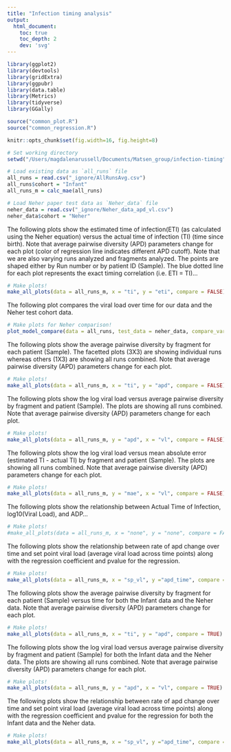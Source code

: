 ```yaml
---
title: "Infection timing analysis"
output:
  html_document:
    toc: true
    toc_depth: 2
    dev: 'svg'
---
```


```r
library(ggplot2)
library(devtools)
library(gridExtra)
library(ggpubr)
library(data.table)
library(Metrics)
library(tidyverse)
library(GGally)

source("common_plot.R")
source("common_regression.R")

knitr::opts_chunk$set(fig.width=16, fig.height=8)

```

```r
# Set working directory
setwd("/Users/magdalenarussell/Documents/Matsen_group/infection-timing")

# Load existing data as `all_runs` file
all_runs = read.csv("_ignore/AllRunsAvg.csv")
all_runs$cohort = "Infant"
all_runs_m = calc_mae(all_runs)

# Load Neher paper test data as `Neher_data` file
neher_data = read.csv("_ignore/Neher_data_apd_vl.csv")
neher_data$cohort = "Neher"

```

The following plots show the estimated time of infection(ETI) (as calculated using the Neher equation) versus the actual time of infection (TI) (time since birth). Note that average pairwise diversity (APD) parameters change for each plot (color of regression line indicates different APD cutoff). Note that we are also varying runs analyzed and fragments analyzed. The points are shaped either by Run number or by patient ID (Sample). The blue dotted line for each plot represents the exact timing correlation (i.e. ETI = TI)...


```r
# Make plots!
make_all_plots(data = all_runs_m, x = "ti", y = "eti", compare = FALSE)
```

The following plot compares the viral load over time for our data and the Neher test cohort data.

```r
# Make plots for Neher comparison!
plot_model_compare(data = all_runs, test_data = neher_data, compare_var = "VL")
```

The following plots show the average pairwise diversity by fragment for each patient (Sample). The facetted plots (3X3) are showing individual runs whereas others (1X3) are showing all runs combined. Note that average pairwise diversity (APD) parameters change for each plot.


```r
# Make plots!
make_all_plots(data = all_runs_m, x = "ti", y = "apd", compare = FALSE)
```

The following plots show the log viral load versus average pairwise diversity by fragment and patient (Sample). The plots are showing all runs combined. Note that average pairwise diversity (APD) parameters change for each plot.


```r
# Make plots!
make_all_plots(data = all_runs_m, y = "apd", x = "vl", compare = FALSE)
```

The following plots show the log viral load versus mean absolute error (estimated TI - actual TI) by fragment and patient (Sample). The plots are showing all runs combined. Note that average pairwise diversity (APD) parameters change for each plot.


```r
# Make plots!
make_all_plots(data = all_runs_m, y = "mae", x = "vl", compare = FALSE)
```
The following plots show the relationship between Actual Time of Infection, log10(Viral Load), and ADP...

```r
# Make plots!
#make_all_plots(data = all_runs_m, x = "none", y = "none", compare = FALSE)
```

The following plots show the relationship between rate of apd change over time and set point viral load (average viral load across time points) along with the regression coefficient and pvalue for the regression. 

```r
# Make plots!
make_all_plots(data = all_runs_m, x = "sp_vl", y ="apd_time", compare = FALSE)
```

The following plots show the average pairwise diversity by fragment for each patient (Sample) versus time for both the Infant data and the Neher data. Note that average pairwise diversity (APD) parameters change for each plot.


```r
# Make plots!
make_all_plots(data = all_runs_m, x = "ti", y = "apd", compare = TRUE)
```

The following plots show the log viral load versus average pairwise diversity by fragment and patient (Sample) for both the Infant data and the Neher data. The plots are showing all runs combined. Note that average pairwise diversity (APD) parameters change for each plot.


```r
# Make plots!
make_all_plots(data = all_runs_m, y = "apd", x = "vl", compare = TRUE)
```

The following plots show the relationship between rate of apd change over time and set point viral load (average viral load across time points) along with the regression coefficient and pvalue for the regression for both the Infant data and the Neher data. 

```r
# Make plots!
make_all_plots(data = all_runs_m, x = "sp_vl", y ="apd_time", compare = TRUE)
```

